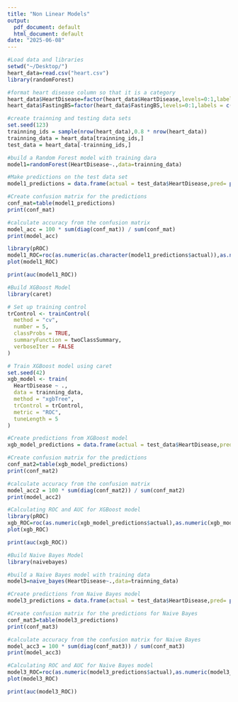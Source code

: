 ```yaml
---
title: "Non Linear Models"
output:
  pdf_document: default
  html_document: default
date: "2025-06-08"
---
```


```r

#Load data and libraries
setwd("~/Desktop/")
heart_data=read.csv("heart.csv")
library(randomForest)

#format heart disease column so that it is a category
heart_data$HeartDisease=factor(heart_data$HeartDisease,levels=0:1,labels = c("No","Yes"))
heart_data$FastingBS=factor(heart_data$FastingBS,levels=0:1,labels = c("No","Yes"))

#create trainning and testing data sets
set.seed(123)
trainning_ids = sample(nrow(heart_data),0.8 * nrow(heart_data))
trainning_data = heart_data[trainning_ids,]
test_data = heart_data[-trainning_ids,]

#build a Random Forest model with training dara
model1=randomForest(HeartDisease~.,data=trainning_data)

#Make predictions on the test data set
model1_predictions = data.frame(actual = test_data$HeartDisease,pred= predict(model1,test_data))

#Create confusion matrix for the predictions
conf_mat=table(model1_predictions)
print(conf_mat)

#calculate accuracy from the confusion matrix
model_acc = 100 * sum(diag(conf_mat)) / sum(conf_mat)
print(model_acc)

library(pROC)
model1_ROC=roc(as.numeric(as.character(model1_predictions$actual)),as.numeric(as.character(model1_predictions$pred)))
plot(model1_ROC)

print(auc(model1_ROC))

#Build XGBoost Model
library(caret)

# Set up training control
trControl <- trainControl(
  method = "cv", 
  number = 5,
  classProbs = TRUE,
  summaryFunction = twoClassSummary,
  verboseIter = FALSE
)

# Train XGBoost model using caret
set.seed(42)
xgb_model <- train(
  HeartDisease ~ ., 
  data = trainning_data, 
  method = "xgbTree",
  trControl = trControl,
  metric = "ROC",
  tuneLength = 5
)

#Create predictions from XGBoost model
xgb_model_predictions = data.frame(actual = test_data$HeartDisease,pred= predict(xgb_model,test_data))

#Create confusion matrix for the predictions
conf_mat2=table(xgb_model_predictions)
print(conf_mat2)

#calculate accuracy from the confusion matrix
model_acc2 = 100 * sum(diag(conf_mat2)) / sum(conf_mat2)
print(model_acc2)

#Calculating ROC and AUC for XGBoost model
library(pROC)
xgb_ROC=roc(as.numeric(xgb_model_predictions$actual),as.numeric(xgb_model_predictions$pred))
plot(xgb_ROC)

print(auc(xgb_ROC))

#Build Naive Bayes Model
library(naivebayes)

#build a Naive Bayes model with training data
model3=naive_bayes(HeartDisease~.,data=trainning_data)

#Create predictions from Naive Bayes model
model3_predictions = data.frame(actual = test_data$HeartDisease,pred= predict(model3,test_data))

#Create confusion matrix for the predictions for Naive Bayes
conf_mat3=table(model3_predictions)
print(conf_mat3)

#calculate accuracy from the confusion matrix for Naive Bayes
model_acc3 = 100 * sum(diag(conf_mat3)) / sum(conf_mat3)
print(model_acc3)

#Calculating ROC and AUC for Naive Bayes model
model3_ROC=roc(as.numeric(model3_predictions$actual),as.numeric(model3_predictions$pred))
plot(model3_ROC)

print(auc(model3_ROC))
```
